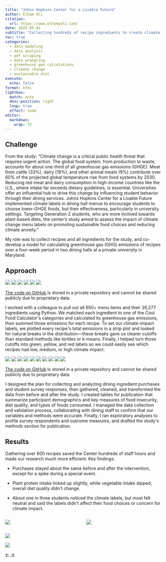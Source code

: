 ```yaml
---
title: "Johns Hopkins Center for a Livable Future"
author: Elham Ali
citation:
  url: https://www.elhamyali.com/
date: 2025-05-01
subtitle: "Collecting hundreds of recipe ingredients to create climate food labels for improved climate-friendly eating decisions."
toc: true
categories: 
  - data modeling
  - data analysis
  - pdf scraping
  - data wrangling
  - greenhouse gas calculations
  - climate change
  - sustainable diet
execute: 
  echo: false
format: html
lightbox: 
  match: auto
  desc-position: right
  loop: true
  effect: zoom
editor: 
  markdown: 
    wrap: 72
---
```


## Challenge

From the study: "Climate change is a critical public health threat that
requires urgent action. The global food system, from production to
waste, accounts for about one-third of all greenhouse gas emissions
(GHGE). Meat from cattle (33%), dairy (19%), and other animal meats (9%)
contribute over 60% of the projected global temperature rise from food
systems by 2030. Reducing red meat and dairy consumption in high-income
countries like the U.S., where intake far exceeds dietary guidelines, is
essential. Universities offer an influential hub to drive this change by
influencing student behavior through their dining services. Johns
Hopkins Center for a Livable Future implemented climate labels in dining
hall menue to encourage students to choose lower-GHGE foods, but their
effectiveness, particularly in university settings. Targeting Generation
Z students, who are more inclined towards plant-based diets, the
center's study aimed to assess the impact of climate change menu labels
on promoting sustainable food choices and reducing climate anxiety."

My role was to collect recipes and all ingredients for the study, and
co-develop a model for calculating greenhouse gas (GHG) emissions of
recipes over a four-week period in two dining halls at a private
university in Maryland.

## Approach

[![](https://img.shields.io/badge/Python-3776AB?logo=Python&logoColor=white)](#)
[![](https://img.shields.io/badge/pdfplumber-808080)](#)
[![](https://img.shields.io/badge/Pandas-150458?logo=pandas&logoColor=white)](#)
[![](https://img.shields.io/badge/re-006400)](#)
[![](https://img.shields.io/badge/glob-006400)](#)
[![](https://img.shields.io/badge/Numpy-013243?logo=numpy&logoColor=white)](#)

::: callout-note
[The code on
GitHub](https://github.com/Elhamyali/clf-climate-label-study) is stored
in a private repository and cannot be shared publicly due to proprietary
data.
:::

I worked with a colleague to pull out all 650+ menu items and their
26,277 ingredients using Python. We matched each ingredient to one of
the Cool Food Calculator\'s categories and calculated its greenhouse gas
emissions, then summed those emissions for each recipe. To set our
climate-impact labels, we plotted every recipe\'s total emissions in a
strip plot and looked for natural breaks in the distribution---these
breaks gave us clearer cutoffs than standard methods like tertiles or
k-means. Finally, I helped turn those cutoffs into green, yellow, and
red labels so we could easily see which recipes had low, medium, or high
climate impact.

[![](https://img.shields.io/badge/R-276DC2?logo=R&logoColor=white)](#)
[![](https://img.shields.io/badge/RStudio-75AADB?logo=RStudio&logoColor=white)](#)
[![](https://img.shields.io/badge/Quarto-005F9E?logo=quarto&logoColor=white)](#)
[![](https://img.shields.io/badge/Tidyverse-1A162D?logo=R&logoColor=white)](#)
[![](https://img.shields.io/badge/dplyr-1A162D?logo=R&logoColor=white)](#)
[![](https://img.shields.io/badge/survey-1A162D?logo=R&logoColor=white)](#)
[![](https://img.shields.io/badge/ggplot2-1A162D?logo=R&logoColor=white)](#)
[![](https://img.shields.io/badge/tidyr-1A162D?logo=R&logoColor=white)](#)
[![](https://img.shields.io/badge/knitr-1A162D?logo=R&logoColor=white)](#)
[![](https://img.shields.io/badge/readxl-1A162D?logo=R&logoColor=white)](#)

::: callout-note
[The code on
GitHub](https://github.com/Elhamyali/clf-climate-label-study-data-analysis)
is stored in a private repository and cannot be shared publicly due to
proprietary data.
:::

I designed the plan for collecting and analyzing dining ingredient
purchases and student survey responses, then gathered, cleaned, and
transformed the data from before and after the study. I created tables
for publication that summarize participant demographics and key measures
of food insecurity, diet quality, and types of foods consumed. I managed
the data collection and validation process, collaborating with dining
staff to confirm that our variables and methods were accurate. Finally,
I ran exploratory analyses to profile survey respondents and outcome
measures, and drafted the study\'s methods section for publication.

## Results

Gathering over 600 recipes saved the Center hundreds of staff hours and
made our research much more efficient. Key findings:

-   Purchases stayed about the same before and after the intervention,
    except for a spike during a special event.

-   Plant protein intake ticked up slightly, while vegetable intake
    dipped; overall diet quality didn\'t change.

-   About one in three students noticed the climate labels, but most
    felt neutral and said the labels didn\'t affect their food choices
    or concern for climate impact.

<!-- ![Distribution of greenhouse gas emissions across -->

<!-- diets](1-clf.png){group="gallery"} -->

<!-- </div> -->

<!-- ![Comparison of greenhouse gas emissions by food -->

<!-- subgroups](2-clf.png){group="gallery"} -->

::: columns
::: column
![](1-clf.png)
:::

::: column
![](2-clf.png)
:::
:::

![](4-clf.png){group="gallery"}

![](3-clf.png){group="gallery"}

<!-- Navigation Arrows -->

::: article-navigation
<a href="/featured-work/us-digital-response/index.qmd" class="nav-arrow left-arrow">←</a>
<!-- Left arrow for previous -->
<a href="/featured-work/arizona-department-of-health-services/index.qmd" class="nav-arrow right-arrow">→</a>
<!-- Right arrow for next -->
:::
